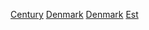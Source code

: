 {{Container category}}
[[Category:丹麥建立|Century]]
[[Category:各世紀歐洲建立|Denmark]]
[[Category:各世紀各國建立|Denmark]]
[[Category:各世紀丹麥|Est]]
